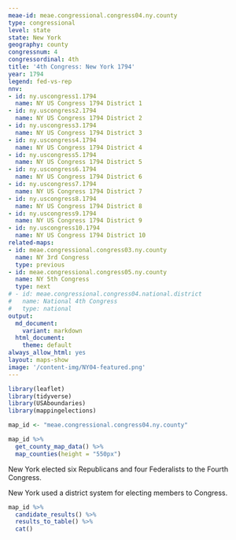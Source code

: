 ```yaml
---
meae-id: meae.congressional.congress04.ny.county
type: congressional
level: state
state: New York
geography: county
congressnum: 4
congressordinal: 4th
title: '4th Congress: New York 1794'
year: 1794
legend: fed-vs-rep
nnv:
- id: ny.uscongress1.1794
  name: NY US Congress 1794 District 1
- id: ny.uscongress2.1794
  name: NY US Congress 1794 District 2
- id: ny.uscongress3.1794
  name: NY US Congress 1794 District 3
- id: ny.uscongress4.1794
  name: NY US Congress 1794 District 4
- id: ny.uscongress5.1794
  name: NY US Congress 1794 District 5
- id: ny.uscongress6.1794
  name: NY US Congress 1794 District 6
- id: ny.uscongress7.1794
  name: NY US Congress 1794 District 7
- id: ny.uscongress8.1794
  name: NY US Congress 1794 District 8
- id: ny.uscongress9.1794
  name: NY US Congress 1794 District 9
- id: ny.uscongress10.1794
  name: NY US Congress 1794 District 10
related-maps:
- id: meae.congressional.congress03.ny.county
  name: NY 3rd Congress
  type: previous
- id: meae.congressional.congress05.ny.county
  name: NY 5th Congress
  type: next
# - id: meae.congressional.congress04.national.district
#   name: National 4th Congress
#   type: national
output:
  md_document:
    variant: markdown
  html_document:
    theme: default
always_allow_html: yes
layout: maps-show
image: '/content-img/NY04-featured.png'
---
```


```r
library(leaflet)
library(tidyverse)
library(USAboundaries)
library(mappingelections)

map_id <- "meae.congressional.congress04.ny.county"
```

<div class="map">

```r
map_id %>% 
  get_county_map_data() %>% 
  map_counties(height = "550px")
```

</div>

New York elected six Republicans and four Federalists to the Fourth Congress.

New York used a district system for electing members to Congress.

<div class="results-table">

```r
map_id %>%
  candidate_results() %>%
  results_to_table() %>%
  cat()
```

</div>
